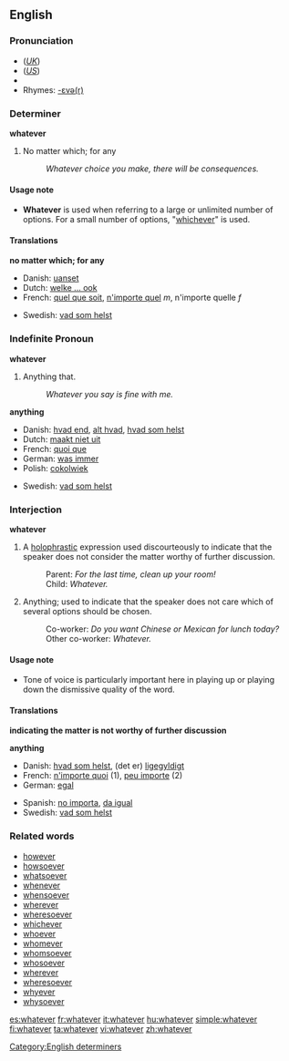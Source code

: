 ==English==

{{rank|George|influence|March|668|whatever|reach|secret|showed}}

===Pronunciation===
*(''[[Received Pronunciation|UK]]'') {{IPA|/ʍɒtˈɛvə/}}
*(''[[General American|US]]'') {{IPA|/ʍɑtˈɛvɚ/}}
*{{audio|en-us-whatever.ogg|Audio (US)}}
*Rhymes: [[Rhymes:English:-ɛvə(r)|-ɛvə(r)]]

===Determiner===
'''whatever'''

# No matter which; for any
#: ''Whatever choice you make, there will be consequences.''

====Usage note====
*'''Whatever''' is used when referring to a large or unlimited number of options.  For a small number of options, "[[whichever]]" is used.

====Translations====

'''no matter which; for any'''
{{top}}
*Danish: [[uanset]]
*Dutch: [[welke ... ook]]
*French: [[quel que soit]], [[n'importe quel]] ''m'', n'importe quelle ''f''
{{mid}}
*Swedish: [[vad som helst]]
{{bottom}}

=== Indefinite Pronoun ===
'''whatever'''

# Anything that.
#: ''Whatever you say is fine with me.''

'''anything'''
{{top}}
*Danish: [[hvad end]], [[alt hvad]], [[hvad som helst]]
*Dutch: [[maakt niet uit]]
*French: [[quoi que]]
*German: [[was immer]]
*Polish: [[cokolwiek]]
{{mid}}
*Swedish: [[vad som helst]]
{{bottom}}

===Interjection===
'''whatever'''

# A [[holophrastic]] expression used discourteously to indicate that the speaker does not consider the matter worthy of further discussion.
#:Parent: ''For the last time, clean up your room!''
#:Child: ''Whatever.''
# Anything; used to indicate that the speaker does not care which of several options should be chosen.
#:Co-worker: ''Do you want Chinese or Mexican for lunch today?''
#:Other co-worker: ''Whatever.''

====Usage note====
*Tone of voice is particularly important here in playing up or playing down the dismissive quality of the word.

====Translations====
'''indicating the matter is not worthy of further discussion'''
{{top}}
{{mid}}
{{bottom}}

'''anything'''
{{top}}
*Danish: [[hvad som helst]], (det er) [[ligegyldigt]]
*French: [[n'importe quoi]] (1), [[peu importe]] (2)
*German: [[egal]]
{{mid}}
*Spanish: [[no importa]], [[da igual]]
*Swedish: [[vad som helst]]
{{bottom}}

===Related words===
*[[however]]
*[[howsoever]]
*[[whatsoever]]
*[[whenever]]
*[[whensoever]]
*[[wherever]]
*[[wheresoever]]
*[[whichever]]
*[[whoever]]
*[[whomever]]
*[[whomsoever]]
*[[whosoever]]
*[[wherever]]
*[[wheresoever]]
*[[whyever]]
*[[whysoever]]

[[Category:English determiners]]

[[es:whatever]]
[[fr:whatever]]
[[it:whatever]]
[[hu:whatever]]
[[simple:whatever]]
[[fi:whatever]]
[[ta:whatever]]
[[vi:whatever]]
[[zh:whatever]]